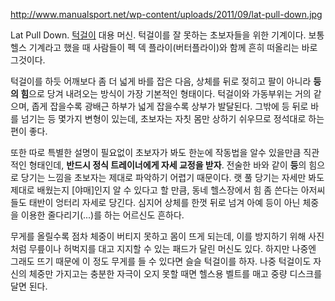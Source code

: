 http://www.manualsport.net/wp-content/uploads/2011/09/lat-pull-down.jpg

Lat Pull Down.
[[턱걸이]] 대용 머신. 턱걸이를 잘 못하는 초보자들을 위한 기계이다.
보통 헬스 기계라고 했을 때 사람들이 펙 덱 플라이(버터플라이)와 함께 흔히 떠올리는 바로 그것이다.

턱걸이를 하듯 어깨보다 좀 더 넓게 바를 잡은 다음, 상체를 뒤로 젖히고 팔이 아니라 '''등의 힘'''으로 당겨 내려오는 방식이 가장 기본적인 형태이다. 턱걸이와 가동부위는 거의 같으며, 좁게 잡을수록 광배근 하부가 넓게 잡을수록 상부가 발달된다. 
그밖에 등 뒤로 바를 넘기는 등 몇가지 변형이 있는데, 초보자는 자칫 몸만 상하기 쉬우므로 정석대로 하는 편이 좋다. 

또한 따로 특별한 설명이 필요없이 초보자가 봐도 한눈에 작동법을 알수 있을만큼 직관적인 형태인데, '''반드시 정식 트레이너에게 자세 교정을 받자'''. 전술한 바와 같이 '''등'''의 힘으로 당기는 느낌을 초보자는 제대로 파악하기 어렵기 때문이다. 
랫 풀 당기는 자세만 봐도 제대로 배웠는지 [야매]인지 알 수 있다고 할 만큼, 동네 헬스장에서 힘 좀 쓴다는 아저씨들도 태반이 엉터리 자세로 당긴다. 심지어 상체를 한껏 뒤로 넘겨 아예 등이 아닌 체중을 이용한 줄다리기(...)를 하는 어르신도 흔하다.

무게를 올릴수록 점차 체중이 버티지 못하고 몸이 뜨게 되는데, 이를 방지하기 위해 사진처럼 무릎이나 허벅지를 대고 지지할 수 있는 패드가 달린 머신도 있다. 
하지만 나중엔 그래도 뜨기 때문에 이 정도 무게를 들 수 있다면 슬슬 턱걸이를 하자. 나중 턱걸이도 자신의 체중만 가지고는 충분한 자극이 오지 못할 때면 헬스용 벨트를 매고 중량 디스크를 달면 된다.
